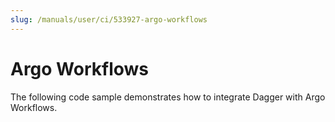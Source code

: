 ```yaml
---
slug: /manuals/user/ci/533927-argo-workflows
---
```


# Argo Workflows

The following code sample demonstrates how to integrate Dagger with Argo Workflows.

```yaml title="workflow.yaml" file=./snippets/workflow.yaml
```

```yaml title="gomodcache.yaml" file=./snippets/gomodcache.yaml
```
